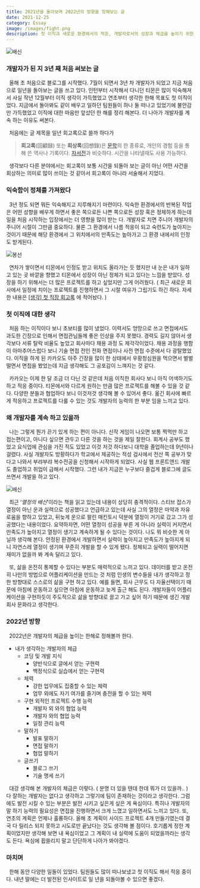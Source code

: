 ```yaml
---
title: 2021년을 돌아보며 2022년의 방향을 정해보는 글
date: 2021-12-25
category: Essay
image: /images/fight.png
description: 첫 이직과 새로운 환경에서의 적응, 개발자로서의 성장과 체급을 높이기 위한 방향을 고민하며 한 해를 돌아본 기록.
---
```


<Image src="/images/fight.png" alt="배신" width={500} height={500} />

### 개발자가 된 지 3년 째 처음 써보는 글

&nbsp; 올해 초 처음으로 블로그를 시작했다. 7월이 되면서 3년 차 개발자가 되었고 지금 처음으로 일년을 돌아보는 글을 쓰고 있다. 인턴부터 시작해서 다니던 티몬은 많이 익숙해져서 사실 작년 12월부터 이직 생각이 가득했었고 연초부터 생각한 한해 목표도 첫 이직이었다. 지금에서 돌아봐도 같이 배우고 일하던 팀원들이 하나 둘 떠나고 있었기에 불안감만 가득했었고 이직에 대한 마음만 앞섰던 한 해를 정리 해본다. 더 나아가 개발자를 계속 하는 이유도 써본다.

&nbsp; 처음에는 글 제목을 일년 회고록으로 쓸까 하다가

> **회고록**(回顧録) 또는 **회상록**(回想錄)은 [문학](https://ko.wikipedia.org/wiki/%EB%AC%B8%ED%95%99)의 한 종류로, 개인의 경험 등을 통해 쓴 역사나 기록이다. [자서전](https://ko.wikipedia.org/wiki/%EC%9E%90%EC%84%9C%EC%A0%84)과 비슷하다. 시간을 나타낼때도 사용 가능하다.

&nbsp; 생각보다 다른 분야에서는 회고록이 보통 시간을 되돌아 보는 글이 아닌 어떤 사건을 회상하는 의미로 많이 쓰이는 것 같아서 회고록이 아니라 서술해서 지었다.

### 익숙함이 정체를 가져왔다

&nbsp; 3년 정도 되면 뭐든 익숙해지고 지루해지기 마련이다. 익숙한 환경에서의 반복된 작업은 어떤 성향을 배우게 하면서 좋은 쪽으로든 나쁜 쪽으로든 성장 혹은 정체하게 하는데 일을 처음 시작하는 입장에서는 더 영향을 많이 받는 다. 개발자로 치면 주니어 개발자의 주니어 시절이 그만큼 중요하다. 물론 그 환경에서 나름 적응이 되고 숙련도가 높아지는 것이기 때문에 해당 환경에서 그 위치에서의 만족도는 높아가고 그 환경 내에서의 인정도 받게된다.

<Image src="/images/wow.png" alt="봉선" width={500} height={500} />

&nbsp; 연차가 쌓이면서 티몬에서 인정도 받고 위치도 올라가는 듯 했지만 내 눈은 내가 일하고 있는 곳 바깥을 향했고 티몬에서 성장이 아닌 정체가 되고 있다는 느낌을 받았다. 성장을 하기 위해서는 더 많은 프로젝트를 하고 싶었지만 그게 어려웠다. ( 최근 새로운 회사에서 일정에 치이는 프로젝트를 진행하면서 그 시절 여유가 그립기도 하긴 하다. 자세한 내용은 [[생각] 첫 직장 회고록](https://www.notion.so/d0dffe085cf140a59efddded5085e27a) 에 적어놨다. )

### 첫 이직에 대한 생각

&nbsp; 처음 하는 이직이다 보니 초보티를 많이 냈었다. 이력서도 엉망으로 쓰고 면접에서도 과도한 긴장으로 인해서 면접관님들께 좋은 인상을 주지 못했다. 경력도 길지 않아서 생각보다 서류 탈락 비율도 높았고 회사마다 채용 과정 도 제각각이었다. 채용 과정을 행함이 아마추어스럽다 보니 기술 면접 전인 전화 면접이나 사전 면접 수준에서 다 광탈했었다. 이직을 하게 된 카카오도 아주 긴장을 많이 한 상태에서 우황청심원을 먹으면서 벌벌 떨면서 면접을 봤었는데 지금 생각해도 그 공포감이 느껴지는 것 같다.

&nbsp; 카카오는 이제 한 달 조금 더 다닌 것 같은데 처음 이직한 회사다 보니 아직 어색하기도 하고 적응 중이다. 티몬에서와 다르게 원하는 만큼 많은 프로젝트를 해볼 수 있을 것 같다. 다양한 분들과 협업하다 보니 이것저것 생각해 볼 수 있어서 좋다. 옮긴 회사에 빠르게 적응하고 프로젝트를 다룰 수 있는 것도 개발자의 능력의 한 부분 임을 느끼고 있다.

### 왜 개발자를 계속 하고 있을까

&nbsp; 나는 그렇게 뭔가 끈기 있게 하는 편이 아니다. 신작 게임이 나오면 보통 찍먹만 하고 접는편이고, 아니다 싶으면 관두고 다른 것을 하는 것을 제일 잘한다. 회계사 공부도 했었고 요식업에 관심을 가진 적도 있었고 이것 저것 하다보니 대학을 졸업하는데 9년이나 걸렸다. 사실 개발자도 방황하다가 학교에서 제공하는 적성 검사에서 전산 쪽 공부가 맞다고 나와서 부랴부랴 복수전공을 신청해서 시작하게 되었다. 사실 웹 프론트앤드 개발도 졸업하고 취업이 급해서 시작했다. 그런 내가 지금은 누구보다 즐겁게 블로그에 글도 쓰면서 개발을 하고 있다.

<Image src="/images/fight.png" alt="배신" width={500} height={500} />

&nbsp; 최근 ‘_열정의 배신_’이라는 책을 읽고 있는데 내용이 상당히 충격적이다. 스티브 잡스가 열정이 아닌 운과 실력으로 성공했다고 언급하고 있는데 사실 그의 열정은 마약과 자유로움을 향하고 있었고, 뒤늦게 운으로 팔린 매킨토시 덕분에 열정이 거기로 갔고 그가 성공했다는 내용이었다. 요약하자면, 어떤 열정이 성공을 부른 게 아니라 실력이 커지면서 만족도가 높아지고 열정이 생기고 계속하게 될 수 있다는 것이다. 나도 뭐 비슷한 게 아닐까 생각해 본다. 안정된 환경에서 개발하면서 실력이 높아지고 만족도가 높아지게 되니 자연스레 열정이 생기며 꾸준히 개발을 할 수 있게 됐다. 정체되고 실력이 떨어지면 재미가 없을까 봐 계속 달리고 있다.

&nbsp; 또, 삶을 온전히 통제할 수 있다는 부분도 매력적으로 느끼고 있다. 데이터를 받고 온전히 나만의 방법으로 어플리케이션을 만드는 것 처럼 인생의 변수들을 내가 생각하고 정한 방향대로 스스로의 삶을 구현 하고 있다. 예를 들면, 회사 근무도 다 자율선택이기 때문에 아침에 운동하고 싶으면 아침에 운동하고 늦게 출근 해도 된다. 개발자들이 어플리케이션을 구현하듯이 주도적으로 삶을 방향대로 끌고 가고 싶어 하기 때문에 생긴 개발 회사 문화라고 생각한다.

### 2022년 방향

&nbsp; 2022년은 개발자의 체급을 높이는 한해로 정해볼까 한다.

- 내가 생각하는 개발자의 체급
  - 코딩 및 개발 지식
    - 양반식으로 글에서 얻는 구현력
    - 백정식으로 실습에서 얻는 구현력
  - 체력
    - 강한 업무에도 집중할 수 있는 체력
    - 업무 외에도 자기 여가를 즐기며 충전을 할 수 있는 체력
  - 구현 외적인 프로젝트 수행 능력
    - 개발자 외 와의 협업 능력
    - 개발자 와의 협업 능력
    - 일정 관리 능력
  - 말하기
    - 발표 말하기
    - 면접 말하기
    - 협업 말하기
  - 글쓰기
    - 블로그 쓰기
    - 기술 명세 쓰기

&nbsp; 대강 생각해 본 개발자의 체급은 이렇다. ( 분명 더 있을 텐데 한데 뭐가 더 있을까.. ) 다 잘하는 개발자는 없다고 생각하고 그렇기에 팀이 존재하는 것이라고 생각한다. 그럼에도 발전 시킬 수 있는 부분은 발전 시키고 싶은게 싶은 게 욕심이다. 특히나 개발자의 말 하기 능력의 필요성은 면접을 진행하면서 크게 느꼈고 일하면서도 느끼고 있다. 또, 연초의 계획은 언제나 훌륭하다. 올해 초 계획이 사이드 프로젝트 4개 만들기였는데 결국 다 릴리스 되지 못하고 시도로만 끝났다는 것도 생각해 볼 점이다. 호기롭게 정한 계획이었지만 생각해 보면 내 욕심이었고 그 계획이 내 실력에 도움이 되었을까라는 생각도 든다. 욕심에 휩쓸리지 말고 단단하게 나아가 봐야겠다.

### 마치며

&nbsp; 한해 동안 다양한 일들이 있었다. 팀원들도 많이 떠나보냈고 첫 이직도 해서 적응 중이다. 내년 말에는 더 발전된 인사이트로 일 년을 되돌아볼 수 있으면 좋겠다.
